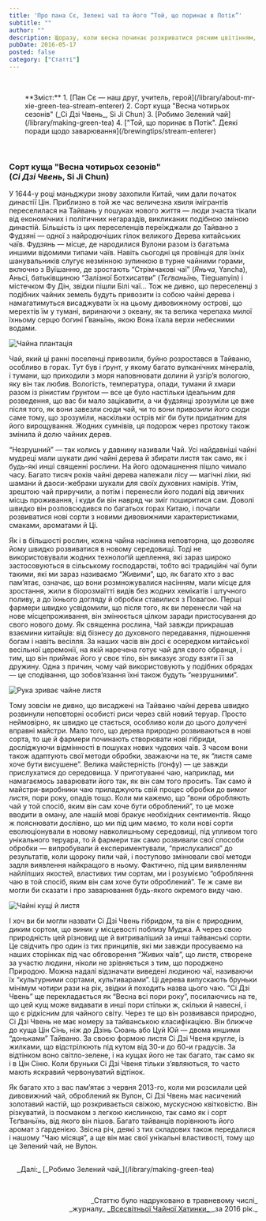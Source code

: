 ```yaml
---
title: 'Про пана Сє, Зелені чаї та його “Той, що поринає в Потік”'
subtitle: ""
author: ""
description: Щоразу, коли весна починає розкриватися рясним цвітінням, Природа кличе нас до себе. Нам захотілося зібрати своїх гостей на чай і подивитися на перші зелені бростки в цьому році...
pubDate: 2016-05-17
posted: false
category: ["Статті"]
---
```



<p>&nbsp;</p>

<section style="padding-left: 2rem;">
**Зміст:**
1. [Пан Сє — наш друг, учитель, герой](/library/about-mr-xie-green-tea-stream-enterer)
2. Сорт куща "Весна чотирьох сезонів" (_Сі Дзі Чвень_, Si Ji Chun)
3. [Робимо Зелений чай](/library/making-green-tea)
4. ["Той, що поринає в Потік". Деякі поради щодо заварювання](/brewingtips/stream-enterer)
</section>

<p>&nbsp;</p>

### Сорт куща "Весна чотирьох сезонів" <br />(_Сі Дзі Чвень_, Si Ji Chun)

У 1644-у році маньджури знову захопили Китай, чим дали початок династії Цін. Приблизно в той же час величезна хвиля імігрантів переселилася на Тайвань у пошуках нового життя — люди зчаста тікали від економічних і політичних негараздів, викликаних подібною зміною династій. Більшість із цих переселенців переїжджали до Тайваню з Фудзяні — одної з найродючіших гілок великого Дерева китайських чаїв. Фудзянь — місце, де народилися Вулони разом із багатьма иншими відомими типами чаїв. Навіть сьогодні ця провінція для їхніх шанувальників слугує незмінною зупинкою в турне чайними горами, включно з Вуїшанню, де зростають “Стрімчакові чаї” (_Яньча_, Yancha), Аньсі, батьківщиною “Залізної Ботхисатви” (_Тєґваньїнь_, Tieguanyin) і містечком Фу Дін, звідки пішли Білі чаї… Тож не дивно, що переселенці з подібних чайних земель будуть привозити із собою чайні дерева і намагатимуться висаджувати їх на цьому дивовижному острові, що мерехтів їм у тумані, виринаючи з океану, як та велика черепаха милої їхньому серцю богині Ґваньїнь, якою Вона їхала верхи небесними водами.

<img class="float-right" src={Image1.src} alt="Чайна плантація" />

Чай, який ці ранні поселенці привозили, буйно розростався в Тайваню, особливо в горах. Тут був і ґрунт, у якому багато вулканічних мінералів, і тумани, що приходили з моря наповнювати долини й узгір’я вологою, яку він так любив. Вологість, температура, опади, тумани й хмари разом із рінистим ґрунтом — все це було настільки ідеальним для розведення, що вас би мало зацікавити, а чи фудзянці зрозуміли це вже після того, як вони завезли сюди чай, чи то вони привозили його сюди саме тому, що зрозуміли, наскільки острів міг би бути придатним для його вирощування. Жодних сумнівів, ця подорож через протоку також змінила й долю чайних дерев.

“Незрушний” — так колись у давнину називали Чай. Усі найдавніші чайні мудреці мали шукати дикі чайні дерева й збирати листя так само, як і будь-які инші священні рослини. На його одомашнення пішло чимало часу. Багато тисяч років чайні дерева належали лісу — магічні ліки, які шамани й даоси-жебраки шукали для своїх духовних намірів. Утім, зрештою чай приручили, а потім і перенесли його подалі від звичних місць проживання, і куди би він навряд чи зміг поширитися сам. Доволі швидко він розповсюдився по багатьох горах Китаю, і почали розвиватися нові сорти  з новими дивовижними характеристиками, смаками, ароматами й Ці.

Як і в більшості рослин, кожна чайна насінина неповторна, що дозволяє йому швидко розвиватися в новому середовищі. Тоді не використовували жодних технолоґій щеплення, які зараз широко застосовуються в сільському господарстві, тобто всі традиційні чаї були такими, які ми зараз називаємо “Живими”, що, як багато хто з вас пам’ятає, означає, що вони розмножувалися насінням, мали місце для зростання, жили в біорозмаїтті видів без жодних хемікатів і штучного поливу, а до їхнього догляду й обробки ставилися з Повагою. Перші фармери швидко усвідомили, що після того, як ви перенесли чай на нове місцепроживання, він змінюється цілком заради пристосування до свого нового дому. Як священна рослина, Чай завжди прикрашав взаємини китайців: від бізнесу до духовного передавання, підношення богам і навіть весілля. За наших часів він досі є осередком китайської весільної церемонії, на якій наречена готує чай для свого обранця, і тим, що він приймає його у своє тіло, він виказує згоду взяти її за дружину. Одна з причин, чому чай використовують у подібних обрядах — це сподівання, що зобов’язання їхні також будуть “незрушними”.

<img class="float-left" src={Image2.src} alt="Рука зриває чайне листя" />

Тому зовсім не дивно, що висаджені на Тайваню чайні дерева швидко розвинули неповторні особисті риси через свій новий теруар. Просто неймовірно, як швидко це стається, особливо коли до цього долучені вправні майстри. Мало того, що дерева природно розвиваються в нові сорта, то ще й фармери починають створювати нові гібриди, досліджуючи відмінності в пошуках нових чудових чаїв. З часом вони також адаптують свої методи обробки, зважаючи на те, як “листя саме хоче бути висушене”. Велика майстерність (ґонфу) — це завжди прислухатися до середовища. У приготуванні чаю, наприклад, ми намагаємось заварювати його так, як він сам того просить. Так само й майстри-виробники чаю приладжують свій процес обробки до вимог листя, пори року, опадів тощо. Коли ми кажемо, що “вони обробляють чай у той спосіб, яким він сам хоче бути оброблений”, то це може вводити в оману, але нашій мові бракує необхідних сентиментів. Якщо ж пояснювати дослівно, що ми під цим маємо, то коли нові сорти еволюціонували в новому навколишньому середовищі, під упливом того унікального теруара, то й фармери так само розвивали свої способи обробки — випробували й експериментували, “прислухалися” до результатів, коли щороку пили чай, і поступово змінювали свої методи задля виявлення найкращого в ньому. Фактично, під цим виявленням найліпших якостей, властивих тим сортам, ми і розуміємо “обробляння чаю в той спосіб, яким він сам хоче бути оброблений”. Те ж саме ви могли би сказати і про заварювання будь-якого окремого виду чаю.

<img class="float-right" src={Image3.src} alt="Чайні кущі й листя" />

І хоч ви би могли назвати Сі Дзі Чвень гібридом, та він є природним, диким сортом, що виник у місцевості поблизу Муджа. А через свою природність цей різновид ще й витриваліший за инші тайванські сорти. Це свідчить про один із тих принципів, які ми завжди просуваємо на наших сторінках під час обговорення “Живих чаїв”, що листя, створене за участю людини, ніколи не зрівняється з тим, що породжено Природою. Можна надалі відзначати виведені людиною чаї, називаючи їх “культурними сортами, культиварами”. Ці дерева випускають бруньки мінімум чотири рази на рік, звідки й походить назва цього чаю. “Сі Дзі Чвень” ще перекладається як “Весна всі пори року”, посилаючись на те, що цей кущ може видавати в инші пори стільки ж, скільки й навесні, і що є рідкісним для чайного світу. Через те що він розвивався природно, Сі Дзі Чвень не має номеру за тайванською класифікацією. Він ближче до куща Цін Сінь, ніж до Дзінь Сюань або Цуй Юй — двома иншими “доньками” Тайваню. За своєю формою листя Сі Дзі Чвеня кругле, із жилками, що відстрілюють під кутом від 30-и до 60-и градусів. За відтінком воно світло-зелене, і на кущах його не так багато, так само як і в Цін Сіню. Коли бруньки Сі Дзі Чвеня тільки з’являються, то часто мають яскравий червонуватий відтінок.

Як багато хто з вас пам’ятає з червня 2013-го, коли ми розсилали цей дивовижний чай, оброблений як Вулон, Сі Дзі Чвень має насичений золотавий настій, що розкривається свіжою, мускусною квітковістю. Він різкуватий, із посмаком з легкою кислинкою, так само як і сорт Тєґваньїнь, від якого він пішов. Багато тайванців порівнюють його аромат з ґарденією. Звісна річ, деякі з тих складових також передалися і нашому “Чаю місяця”, а ще він має свої унікальні властивості, тому що це Зелений чай, не Вулон.

<section style="padding: 1rem 0 0 1rem;">
_Далі:_ [_Робимо Зелений чай_](/library/making-green-tea)
</section>

<p>&nbsp;</p>
<p align="right" style="font-size: 0.9rem;">_Статтю було надруковано в травневому числі_<br />_журналу_ <a title="globalteahut.org" href="http://www.globalteahut.org/" target="blank" rel="noopener">_Всесвітньої Чайної Хатинки_ </a>_за 2016 рік._</p>